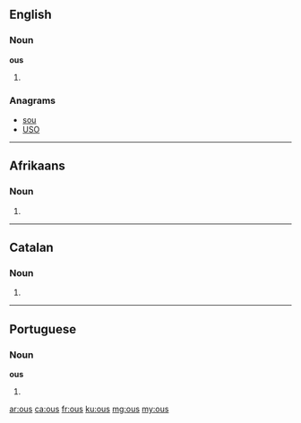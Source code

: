 ==English==

===Noun===
'''ous'''

# {{plural of|ou}}

===Anagrams===
* [[sou#English|sou]]
* [[USO#English|USO]]

----
==Afrikaans==
===Noun===
{{head|af}}

# {{plural of|ou|lang=af}}
----

==Catalan==

===Noun===
{{ca-noun-form}}

# {{plural of|ou|lang=ca|nocat=1}}

----

==Portuguese==

===Noun===
'''ous''' {{m}}

# {{plural of|ou|lang=pt}}

[[ar:ous]]
[[ca:ous]]
[[fr:ous]]
[[ku:ous]]
[[mg:ous]]
[[my:ous]]